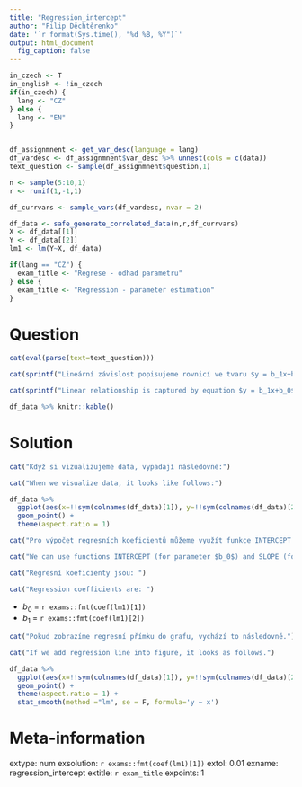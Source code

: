 ```yaml
---
title: "Regression_intercept"
author: "Filip Děchtěrenko"
date: '`r format(Sys.time(), "%d %B, %Y")`'
output: html_document
  fig_caption: false
---
```


```r
in_czech <- T
in_english <- !in_czech
if(in_czech) {
  lang <- "CZ"
} else {
  lang <- "EN"
}
```

```r

```

```r

df_assignmnent <- get_var_desc(language = lang)
df_vardesc <- df_assignmnent$var_desc %>% unnest(cols = c(data))
text_question <- sample(df_assignmnent$question,1)

n <- sample(5:10,1)
r <- runif(1,-1,1)

df_currvars <- sample_vars(df_vardesc, nvar = 2)

df_data <- safe_generate_correlated_data(n,r,df_currvars)
X <- df_data[[1]]
Y <- df_data[[2]]
lm1 <- lm(Y~X, df_data)

if(lang == "CZ") {
  exam_title <- "Regrese - odhad parametru"
} else {
  exam_title <- "Regression - parameter estimation"
}

```



Question
========
```r
cat(eval(parse(text=text_question)))
```

```r
cat(sprintf("Lineární závislost popisujeme rovnicí ve tvaru $y = b_1x+b_0$. Spočítejte regresní koeficient $b_0$ přímky předpovídající proměnnou '%s' v závislosti na proměnné '%s'. Data vypadají následovně:", df_currvars$name[2], df_currvars$name[1]))
```

```r
cat(sprintf("Linear relationship is captured by equation $y = b_1x+b_0$. Compute regression coefficient $b_0$ for the line predicting variable '%s' from variable '%s'. Data looks as follows:", df_currvars$name[2], df_currvars$name[1]))
```



```r
df_data %>% knitr::kable()
```

Solution
========

```r
cat("Když si vizualizujeme data, vypadají následovně:")
```

```r
cat("When we visualize data, it looks like follows:")
```


```r
df_data %>% 
  ggplot(aes(x=!!sym(colnames(df_data)[1]), y=!!sym(colnames(df_data)[2]))) +
  geom_point() + 
  theme(aspect.ratio = 1)
```


```r
cat("Pro výpočet regresních koeficientů můžeme využít funkce INTERCEPT (pro parameter $b_0$) a SLOPE (pro parametr $b_1$)")
```

```r
cat("We can use functions INTERCEPT (for parameter $b_0$) and SLOPE (for parameter $b_1$) to compure regression coefficients")
```


```r
cat("Regresní koeficienty jsou: ")
```

```r
cat("Regression coefficients are: ")
```

* $b_0$ = `r exams::fmt(coef(lm1)[1])`
* $b_1$ = `r exams::fmt(coef(lm1)[2])`


```r
cat("Pokud zobrazíme regresní přímku do grafu, vychází to následovně.")
```

```r
cat("If we add regression line into figure, it looks as follows.")
```

```r
df_data %>% 
  ggplot(aes(x=!!sym(colnames(df_data)[1]), y=!!sym(colnames(df_data)[2]))) +
  geom_point() + 
  theme(aspect.ratio = 1) +
  stat_smooth(method ="lm", se = F, formula='y ~ x')

```



Meta-information
================
extype: num
exsolution: `r exams::fmt(coef(lm1)[1])`
extol: 0.01
exname: regression_intercept
extitle: `r exam_title`
expoints: 1
